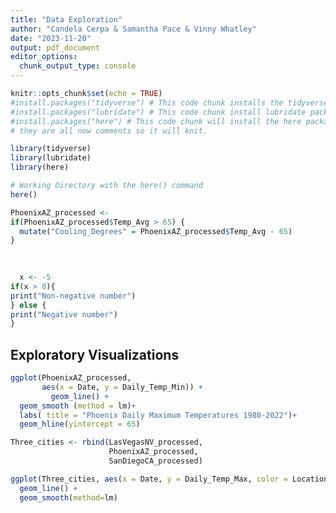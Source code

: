 ```yaml
---
title: "Data Exploration"
author: "Candela Cerpa & Samantha Pace & Vinny Whatley"
date: "2023-11-20"
output: pdf_document
editor_options: 
  chunk_output_type: console
---
```


```r
knitr::opts_chunk$set(echo = TRUE)
#install.packages("tidyverse") # This code chunk installs the tidyverse package.
#install.packages("lubridate") # This code chunk install lubridate package.
#install.packages("here") # This code chunk will install the here package.
# they are all now comments so it will knit.

library(tidyverse)
library(lubridate)
library(here)

# Working Directory with the here() command
here()
```


```r
PhoenixAZ_processed <-
if(PhoenixAZ_processed$Temp_Avg > 65) {
  mutate("Cooling_Degrees" = PhoenixAZ_processed$Temp_Avg - 65)
}

  
  
  x <- -5
if(x > 0){
print("Non-negative number")
} else {
print("Negative number")
}
```

## Exploratory Visualizations 

```r
ggplot(PhoenixAZ_processed, 
       aes(x = Date, y = Daily_Temp_Min)) +
         geom_line() + 
  geom_smooth (method = lm)+
  labs( title = "Phoenix Daily Maximum Temperatures 1980-2022")+
  geom_hline(yintercept = 65)

Three_cities <- rbind(LasVegasNV_processed, 
                      PhoenixAZ_processed, 
                      SanDiegoCA_processed)

ggplot(Three_cities, aes(x = Date, y = Daily_Temp_Max, color = Location)) +
  geom_line() +
  geom_smooth(method=lm)
```


```r

```

